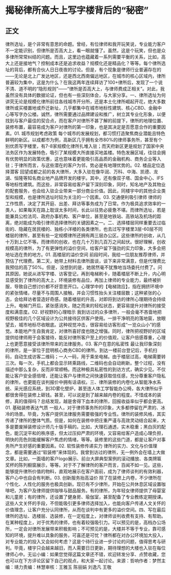 # 揭秘律所高大上写字楼背后的“秘密”
## 正文
律所选址，是个非常有意思的命题。曾经，有位律师和我开玩笑说，专业能力客户不一定能识别，但律所是否高大上，看一眼就懂了。虽然，这是个玩笑，但也是众多律所常常纠结的问题。而且，这里边也蕴藏着一系列需要平衡的关系，比如，高大上还是接地气？控制成本还是追求收益？规模化还是精品化？等等。每个律所选址的背后，都有合伙人日日夜夜的讨论。但是，有个现象是律师行业普遍存在的——无论是北上广发达地区，还是西北西南偏远地区，在城市的核心区域内，律所普遍较为集中，这是为什么？在我这两年连续拜访了100+律所后，发现了一个说不清、道不明的“隐形规则”——“律所是否高大上，与律师费成正相关”。对此，我虽然没有具体的数据论证，但也有一些深刻体会，与大家分享。一、律所选址为何讲究无论是规模化律所前往各线城市开分所，还是本土化律所崛起开花，绝大多数律所或买楼置地或乔迁新址，几乎都集中在城市地标性建筑、核心CBD、金融中心等写字办公楼。诚然，律所需要通过品牌建设和推广，树立其专业化形象，以便找到与客户最佳的契合点，而在客户对律所不甚了解的前提下，律所的地理位置、装修布置，最容易成为客户对律所的第一印象，也是其决定是否愿意合作的重要因素。01. 城市规划考虑政策  每个城市的发展规划，都习惯打造聚焦商业潜能且特色鲜明的新区。以成都市为例，高新区几乎拥有全市80%的律师事务所，甚至有个别优质写字楼里，有7-8家规模化律所扎堆入驻；而天府新区更是规划了国家中央法务区作为发展特色，吸引了某规模大所直接买地盖楼。特色发展区域，往往会拥有优势明显的政策优惠，这也意味着更能吸引高品质的金融机构、商务企业等入驻；于律所而言，与这些潜在的客户为邻，势必是有地理优势的。02. 楼品定位选择潜客  回望成都之前的各大律所，大多入驻在像华润、万科、中海、凯德、龙湖、恒隆等知名商业地产品牌开发的楼宇。其中，还有像双子塔、国金中心、IFS等地标性建筑。而这些，非常容易给客户留下深刻印象，同时，知名地产及其物业的配套服务，也会给入驻企业带来一部分商业价值。因此，同楼宇中的其他企业类型和规模，也是律所选址时较为关注的一个因素。03. 交通便利吸引律师  律师的工作性质，决定了其开庭、出差、拜访等事务成为了日常。作为极具追求效率的一类人，如果每天在路上耽误太多时间，长此以往势必疲惫不堪。而律所选址，若是能兼具公检法司、政府办事机构、客户单位，甚至是地铁站、高铁站及机场的距离，绝对能成为吸引律师选择律所的关键因素之一。二、选择楼层同样重要去过临街的、隐藏在居民楼的、独栋小洋楼的各类律所，也去过写字楼里3层-60层不同楼层的律所，甚至有些一定规模律所还拥有两三层办公区。这些律所的创收，从几十万到上亿不等。而律师的创收，也在几十万到几百万之间起伏。很好理解，创收规模高的律所，为了有更弹性的溢价空间，给客户留下强劲的实力印象，大多会把地址选在贵的地方。01. 高楼层的溢价空间  前段时间，我给一位朋友推荐律师，并预估了代理费。第二天，她带上材料去律所面谈，谈下来非常满意，但是代理费比我预估的高了50%。但是，没想到的是，她居然毫不犹豫地当场委托付费了。问其原因，她说从进写字楼、访客登记，再到电梯刷卡，随着楼层不断上升，内心明显感受到了律所的高大上，环境装修有品位，再加上律师的专业能力，最终被折服，导致自己想讨价都不好意思开口。心理学中的【电梯效应】，指在拥挤环境中的紧张情绪，尽量不与周围人接触，并会习惯性抬头关注楼层数；这种紧张的心态，会给拜访者营造好奇感。随着楼层的升高，对即将到访的律所心理期待会持续上升。电梯门开后，紧张感消失，随之而来的轻松状态，更容易提升对律所的接受度和满意度。02. 好视野的心理暗示  我到访过的众多律所，一般会毫不吝啬地把视野极佳的几个区域设计为公共接待区供客户使用。一排干净明亮的落地窗，放眼望去，城市地标尽收眼底。这种视觉冲击，很容易给访客形成“一览众山小”的感觉。本能地产生自我肯定，对律所喜好度也随之增强。同时，律所把视野好的区域提供给律师用于会客接待，能反衬律所客户至上的价值观，让客户倍感尊重，心理上也更愿意接受该律所带来的法律服务。03. 客户在意的私密性  最让我印象深刻的律所，是一家位于昆明核心商务CBD的律所。到达一楼前台登记后，手机扫码，自动生成访客二维码；一人一码，用于乘坐电梯。由于楼层过高，电梯需要转三次。每一次，手机上都会显示转乘路线，二维码也会自动刷新。整个过程，没有描述中那么复杂，反而非常顺畅。而这种极具私密性的到访方式，确实少见。不仅能让客户安全感倍增，还能让客户与律师之间快速获取信任感，充分尊重客户隐私的律所，也更能在谈判报价中拥有话语权。三、律所装修的内卷化从智能净水系统、采光感应系统，到3D雾化壁炉，甚至连人体工学智能办公椅，各大律所似乎都很舍得在装修上砸钱。甚至，可以说是到了越来越内卷的程度。不惜成本的装修，真的值得吗？总结发现，越是舍得下血本的律所，回报收益率似乎都会更高。01. 基础装修表达气质 一般人，对于律师事务所的印象，大多都停留在严肃的、冰冷的场景。毕竟，为客户提供法律服务需要极强的专业性。律所的装修风格，其实传递了律所的整体气质。但是，如何在装修中把庄重严谨与高效灵动结合起来，大多是要废掉装修设计师几十版手稿的。比如，大理石通透，实木稳重；黑白灰的配色，能沉淀平和的秩序感，但太过压抑严肃的环境，又容易给客户造成心理负担，明快的亮色则能缓解客户焦虑的情绪，等等。装修里的这些门道，都是让客户对事务所产生好感的重要因素。02. 软性装修传递实力  律所的实力、文化与价值理念，都是需要通过“软装修”来体现的。我曾到访过的律所，无一例外会在墙上大做文章。比如，一面墙的客户logo展示、前台大屏典型案例的滚动播放、各类牌匾奖杯的陈列橱窗展示，等等。对于不了解律所的客户而言，百闻不如一见。这些，能够提升律所价值的物料，直观地展示在客户面前，成为了律师谈判的有效利器，客户心中也自会有判断。03. 创新服务抬高溢价 除了在装修上内卷，不少律所在个性化、人性化的服务也极具创新。现已有不少律所，开始在公共休息区域设置咖啡吧，为客户及律师提供咖啡与甜品服务。有的律所，为年轻女律师提供了母婴室和儿童房；有的律所，还设置了健身房、瑜伽室，甚至配备了专业教练定期授课。这些人文关怀的手段，不但能吸引更多律师选择加入，也能向客户传递人文关怀的价值理念，让客户充分认同律所，从而在谈判中有更多的溢价空间。四、写在最后律所的选址、选楼层、选装修，在一定程度上，对律师谈判收费有支持、有帮助。在某种程度上，对于优秀的律师，也有着较强吸引力。可以预见的是，高档办公场所，一定会对律所发展带来积极影响；不可预见的是，大楼并不等于专业，靠可感知的环境，提升难以具象的服务，可喜还是可忧？律所都在对办公环境加大投入，对专业能力的投入又会如何考虑？这是个待行业进一步讨论的问题，值得思考与研判。毕竟，楼宇只会越来越旧，而人需要日日更新，期待理想的大楼也入驻在每位律师心中。无讼小编：如果您觉得这篇文章还不错，欢迎转发分享、点赞收藏，您也可以在下方评论区留下自己的观点，和大家一起讨论。来源：哲响作者：梦然主编：靖力责编：林慧审核：王雅玉 陈丽娟 刘逸凡 王敬